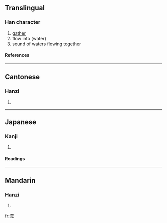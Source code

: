 {{see|潨}}

==Translingual==
===Han character===
{{Han char|rn=85|rad=水|as=11|sn=14|four=3618<sub>2</sub>|canj=水田中人 (EWLO)}}
# [[gather]]
# flow into (water)
# sound of waters flowing together
====References====
{{Han ref|kx=0648.100|dkj=18187|hdz=31724.020|uh=6F40|ud=28480|bh=E2A6|bd=58022}}

----
==Cantonese==
===Hanzi===
{{yue-hanzi|jyut=|y=chung4}}
# {{defn|Cantonese}}

----
==Japanese==
===Kanji===
{{ja-kanji|grade=|rs=水11}}
# {{defn|Japanese}} 
====Readings====
{{ja-readings|on=[[そう]] (sō)|kun=[[あつまる]] (atsumaru)}}

----
==Mandarin==
===Hanzi===
{{cmn-hanzi|pin=[[cóng]] (cong2), [[sòu]] (sou4)|wg=ts'ung<sup>2</sup>, sou<sup>4</sup>}}
# {{defn|Mandarin}}

[[fr:潀]]